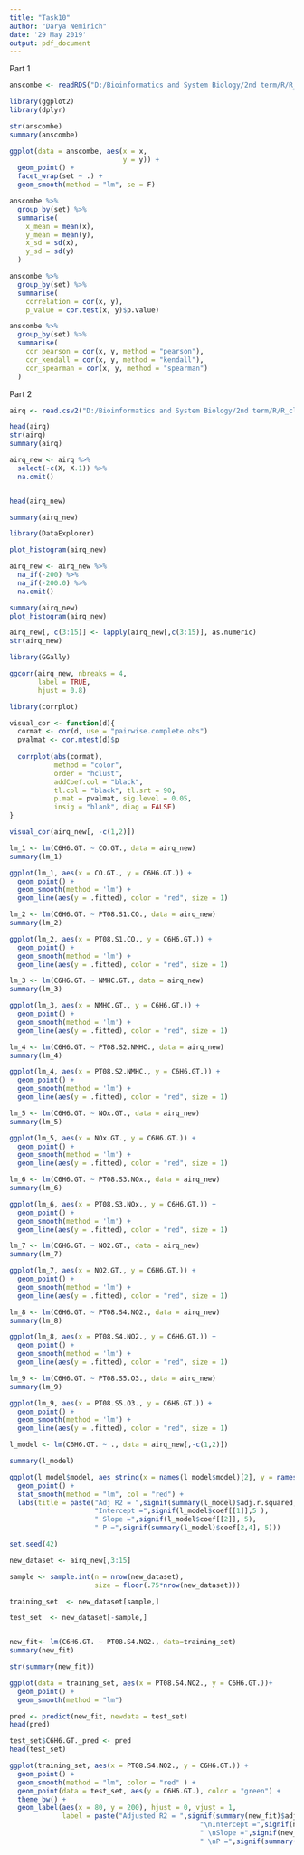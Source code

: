 ```yaml
---
title: "Task10"
author: "Darya Nemirich"
date: '29 May 2019'
output: pdf_document
---
```

Part 1
```r
anscombe <- readRDS("D:/Bioinformatics and System Biology/2nd term/R/R_classwork/Task10_Case/anscombe.Rds")
```

```r
library(ggplot2)
library(dplyr)
```

```r
str(anscombe)
summary(anscombe)
```
```r
ggplot(data = anscombe, aes(x = x,
                            y = y)) +
  geom_point() +
  facet_wrap(set ~ .) +
  geom_smooth(method = "lm", se = F)
```

```r
anscombe %>% 
  group_by(set) %>% 
  summarise(
    x_mean = mean(x),
    y_mean = mean(y),
    x_sd = sd(x),
    y_sd = sd(y)
  )
```
```r
anscombe %>% 
  group_by(set) %>% 
  summarise(
    correlation = cor(x, y),
    p_value = cor.test(x, y)$p.value)
```
```r
anscombe %>% 
  group_by(set) %>% 
  summarise(
    cor_pearson = cor(x, y, method = "pearson"),
    cor_kendall = cor(x, y, method = "kendall"),
    cor_spearman = cor(x, y, method = "spearman")
  )

```
Part 2

```r
airq <- read.csv2("D:/Bioinformatics and System Biology/2nd term/R/R_classwork/Task10_Case/AirQualityUCI.csv")
```

```r
head(airq)
str(airq)
summary(airq)
```

```r
airq_new <- airq %>% 
  select(-c(X, X.1)) %>% 
  na.omit()


head(airq_new)

summary(airq_new)
```



```r
library(DataExplorer)
```

```r
plot_histogram(airq_new)
```
```r
airq_new <- airq_new %>% 
  na_if(-200) %>% 
  na_if(-200.0) %>% 
  na.omit()

summary(airq_new)
plot_histogram(airq_new)


```

```r
airq_new[, c(3:15)] <- lapply(airq_new[,c(3:15)], as.numeric)
str(airq_new)
```

```r
library(GGally)
```

```r
ggcorr(airq_new, nbreaks = 4, 
       label = TRUE, 
       hjust = 0.8)
```

```r
library(corrplot)
```

```r
visual_cor <- function(d){
  cormat <- cor(d, use = "pairwise.complete.obs")
  pvalmat <- cor.mtest(d)$p
  
  corrplot(abs(cormat),
           method = "color",
           order = "hclust",
           addCoef.col = "black",
           tl.col = "black", tl.srt = 90,
           p.mat = pvalmat, sig.level = 0.05,
           insig = "blank", diag = FALSE)
}
```

```r
visual_cor(airq_new[, -c(1,2)])
```

```r
lm_1 <- lm(C6H6.GT. ~ CO.GT., data = airq_new)
summary(lm_1)

ggplot(lm_1, aes(x = CO.GT., y = C6H6.GT.)) +
  geom_point() +
  geom_smooth(method = 'lm') +
  geom_line(aes(y = .fitted), color = "red", size = 1)
```

```r
lm_2 <- lm(C6H6.GT. ~ PT08.S1.CO., data = airq_new)
summary(lm_2)

ggplot(lm_2, aes(x = PT08.S1.CO., y = C6H6.GT.)) +
  geom_point() +
  geom_smooth(method = 'lm') +
  geom_line(aes(y = .fitted), color = "red", size = 1)
```

```r
lm_3 <- lm(C6H6.GT. ~ NMHC.GT., data = airq_new)
summary(lm_3)

ggplot(lm_3, aes(x = NMHC.GT., y = C6H6.GT.)) +
  geom_point() +
  geom_smooth(method = 'lm') +
  geom_line(aes(y = .fitted), color = "red", size = 1)
```

```r
lm_4 <- lm(C6H6.GT. ~ PT08.S2.NMHC., data = airq_new)
summary(lm_4)

ggplot(lm_4, aes(x = PT08.S2.NMHC., y = C6H6.GT.)) +
  geom_point() +
  geom_smooth(method = 'lm') +
  geom_line(aes(y = .fitted), color = "red", size = 1)
```

```r
lm_5 <- lm(C6H6.GT. ~ NOx.GT., data = airq_new)
summary(lm_5)

ggplot(lm_5, aes(x = NOx.GT., y = C6H6.GT.)) +
  geom_point() +
  geom_smooth(method = 'lm') +
  geom_line(aes(y = .fitted), color = "red", size = 1)
```

```r
lm_6 <- lm(C6H6.GT. ~ PT08.S3.NOx., data = airq_new)
summary(lm_6)

ggplot(lm_6, aes(x = PT08.S3.NOx., y = C6H6.GT.)) +
  geom_point() +
  geom_smooth(method = 'lm') +
  geom_line(aes(y = .fitted), color = "red", size = 1)
```

```r
lm_7 <- lm(C6H6.GT. ~ NO2.GT., data = airq_new)
summary(lm_7)

ggplot(lm_7, aes(x = NO2.GT., y = C6H6.GT.)) +
  geom_point() +
  geom_smooth(method = 'lm') +
  geom_line(aes(y = .fitted), color = "red", size = 1)
```

```r
lm_8 <- lm(C6H6.GT. ~ PT08.S4.NO2., data = airq_new)
summary(lm_8)

ggplot(lm_8, aes(x = PT08.S4.NO2., y = C6H6.GT.)) +
  geom_point() +
  geom_smooth(method = 'lm') +
  geom_line(aes(y = .fitted), color = "red", size = 1)
```

```r
lm_9 <- lm(C6H6.GT. ~ PT08.S5.O3., data = airq_new)
summary(lm_9)

ggplot(lm_9, aes(x = PT08.S5.O3., y = C6H6.GT.)) +
  geom_point() +
  geom_smooth(method = 'lm') +
  geom_line(aes(y = .fitted), color = "red", size = 1)
```


```r
l_model <- lm(C6H6.GT. ~ ., data = airq_new[,-c(1,2)])

summary(l_model)
```
```r
ggplot(l_model$model, aes_string(x = names(l_model$model)[2], y = names(l_model$model)[1])) + 
  geom_point() +
  stat_smooth(method = "lm", col = "red") +
  labs(title = paste("Adj R2 = ",signif(summary(l_model)$adj.r.squared, 5),
                     "Intercept =",signif(l_model$coef[[1]],5 ),
                     " Slope =",signif(l_model$coef[[2]], 5),
                     " P =",signif(summary(l_model)$coef[2,4], 5)))
```

```r
set.seed(42)

new_dataset <- airq_new[,3:15]

sample <- sample.int(n = nrow(new_dataset), 
                     size = floor(.75*nrow(new_dataset))) 

training_set  <- new_dataset[sample,]

test_set  <- new_dataset[-sample,]


new_fit<- lm(C6H6.GT. ~ PT08.S4.NO2., data=training_set)
summary(new_fit)


```
```r
str(summary(new_fit))
```

```r
ggplot(data = training_set, aes(x = PT08.S4.NO2., y = C6H6.GT.))+
  geom_point() +
  geom_smooth(method = "lm")
```





```r
pred <- predict(new_fit, newdata = test_set)
head(pred)


```

```r
test_set$C6H6.GT._pred <- pred
head(test_set)
```

```r
ggplot(training_set, aes(x = PT08.S4.NO2., y = C6H6.GT.)) +
  geom_point() +
  geom_smooth(method = "lm", color = "red" ) +
  geom_point(data = test_set, aes(y = C6H6.GT.), color = "green") +
  theme_bw() +
  geom_label(aes(x = 80, y = 200), hjust = 0, vjust = 1, 
             label = paste("Adjusted R2 = ",signif(summary(new_fit)$adj.r.squared, 5),
                                               "\nIntercept =",signif(new_fit$coef[[1]],5 ),
                                               " \nSlope =",signif(new_fit$coef[[2]], 5),
                                               " \nP =",signif(summary(new_fit)$coef[2,4], 5)))
```
```r

```

